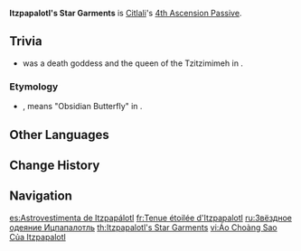 {{Talent Infobox
|image         = Talent Itzpapalotl's Star Garments.png
|character     = Citlali
|type          = 4th Ascension Passive
|info          = During the Elemental Skill [[Dawnfrost Darkstar]], Itzpapa's Frostfall Storm DMG is increased by 90% of Citlali's [[Elemental Mastery]]. During the Elemental Burst [[Edict of Entwined Splendor]], Ice Storm DMG is increased by 1200% of Citlali's Elemental Mastery.<br><br>In addition, when nearby [[party]] members trigger [[Nightsoul Burst]]s, Citlali regains 4 [[Nightsoul point]]s.
|scale_att1    = Elemental Mastery
|scale_att2    = 
|utility1      = Additive Base DMG Bonus
|utility2      = Nightsoul Burst
|utility3      = Nightsoul Point
}}
'''Itzpapalotl's Star Garments''' is [[Citlali]]'s [[4th Ascension Passive]].
<!--
==Gameplay Notes==
-->

==Trivia==
* {{w|Ītzpāpālōtl}} was a death goddess and the queen of the Tzitzimimeh in {{w|Aztec Mythology}}.
===Etymology===
* ''{{w|Ītzpāpālōtl}}'', means "Obsidian Butterfly" in {{w|Nahuatl}}.

==Other Languages==
{{Other Languages
|en       = Itzpapalotl's Star Garments
|zhs      = 白燧蝶的星衣
|zhs_rm   = Báisuìdié de Xīngyī
|zht      = 白燧蝶的星衣
|zht_rm   = Báisuìdié de Xīngyī
|zh_tl    = 
|ja       = 白燧蝶の星衣
|ja_rm    = Hakusuichou no Sei'i{{Assumed}}
|ja_tl    = 
|ko       = 하얀 불나비의 별옷
|ko_rm    = 
|ko_tl    = 
|es       = Astrovestimenta de Itzpapálotl
|es_tl    = Itzpapalotl's Star-Vestiments
|fr       = Tenue étoilée d'Itzpapalotl
|fr_tl    = Itzpapalotl's Starry Outfit
|ru       = Звёздное одеяние Ицпапалотль
|ru_tl    = 
|th       = Itzpapalotl's Star Garments
|vi       = Áo Choàng Sao Của Itzpapalotl
|vi_tl    = 
|de       = Itzpapalotls Sterngewänder
|de_tl    = Itzpapalotl's Star Garments
|id       = Itzpapalotl's Star Garments
|pt       = Vestido Estelar das Borboletas de Fogo de Opala
|pt_tl    = 
|tr       = Itzpapalotl'un Yıldız Giysileri
|tr_tl    = 
|it       = Abiti stellari di Itzpapalotl
|it_tl    = 
}}

==Change History==
{{Change History|5.3}}

==Navigation==
{{Talent Navbox|Citlali}}

[[es:Astrovestimenta de Itzpapálotl]]
[[fr:Tenue étoilée d'Itzpapalotl]]
[[ru:Звёздное одеяние Ицпапалотль]]
[[th:Itzpapalotl's Star Garments]]
[[vi:Áo Choàng Sao Của Itzpapalotl]]